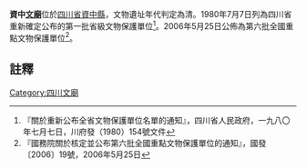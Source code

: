 {{msg:四川省文物保護單位
|名稱 = 資中[[文廟|文廟]]
|編號 = 98
|圖片 = 
|級別 = S1
|分類 = 
|時代 = [[清代|清代]]
|地点 = [[四川省|四川省]][[資中縣|資中縣]]
|坐標 =
|登錄 = 1980年7月7日
}}
{{msg:四川省文物保護單位
|名稱 = 資中文廟和[[資中武廟|武廟]]
|編號 = 725
|圖片 = 
|級別 = 106
|分類 = 
|時代 = 清
|地点 = [[四川省|四川省]][[資中縣|資中縣]]
|坐標 =
|登錄 = 2006年5月25日
}}
'''資中[[文廟|文廟]]'''位於[[四川省|四川省]][[資中縣|資中縣]]，文物遺址年代判定為清。1980年7月7日列為四川省重新確定公布的第一批省級文物保護單位<ref>『關於重新公布全省文物保護單位名單的通知』，四川省人民政府，一九八〇年七月七日，川府發（1980）154號文件</ref>。2006年5月25日公佈為第六批全國重點文物保護單位<ref>『國務院關於核定並公布第六批全國重點文物保護單位的通知』，國發〔2006〕19號，2006年5月25日</ref>。
==註釋==
{{reflist}}
{{文物保護單位小作品}}

[[Category:四川文廟|Category:四川文廟]]